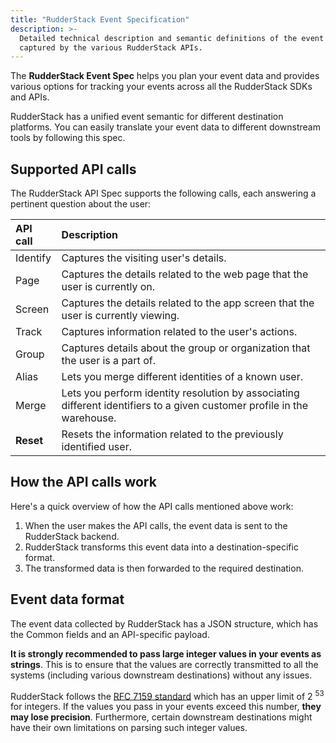 ```yaml
---
title: "RudderStack Event Specification"
description: >-
  Detailed technical description and semantic definitions of the event data
  captured by the various RudderStack APIs.
---
```


The **RudderStack Event Spec** helps you plan your event data and provides various options for tracking your events across all the RudderStack SDKs and APIs.

<div class="successBlock">
RudderStack has a unified event semantic for different destination platforms. You can easily translate your event data to different downstream tools by following this spec.
</div>

## Supported API calls

The RudderStack API Spec supports the following calls, each answering a pertinent question about the user:

| **API call**          |**Description**             |
| :-------------------- |:-------------------------- |
| <Link to="/event-spec/standard-events/identify/">Identify</Link>  | Captures the visiting user's details.  |
| <Link to="/event-spec/standard-events/page/">Page</Link>  | Captures the details related to the web page that the user is currently on.               |
| <Link to="/event-spec/standard-events/screen/">Screen</Link>  | Captures the details related to the app screen that the user is currently viewing.    |
| <Link to="/event-spec/standard-events/track/">Track</Link>  | Captures information related to the user's actions.                                     |
| <Link to="/event-spec/standard-events/group/">Group</Link>  | Captures details about the group or organization that the user is a part of. |
| <Link to="/event-spec/standard-events/alias/">Alias</Link>  | Lets you merge different identities of a known user.                   |
| <Link to="/event-spec/standard-events/merge/">Merge</Link> | Lets you perform <Link to="/features/identity-resolution/">identity resolution</Link> by associating different identifiers to a given customer profile in the warehouse. | 
| **Reset**              | Resets the information related to the previously identified user.                         |

## How the API calls work

Here's a quick overview of how the API calls mentioned above work:

1. When the user makes the API calls, the event data is sent to the RudderStack backend.
2. RudderStack transforms this event data into a destination-specific format.
3. The transformed data is then forwarded to the required destination.

## Event data format

The event data collected by RudderStack has a JSON structure, which has the <Link to="/event-spec/standard-events/common-fields/">Common fields</Link> and an API-specific payload.

<div class="dangerBlock">
<strong>It is strongly recommended to pass large integer values in your events as strings</strong>. This is to ensure that the values are correctly transmitted to all the systems (including various downstream destinations) without any issues.<br />

RudderStack follows the <a href="https://www.rfc-editor.org/rfc/rfc7159#section-6">RFC 7159 standard</a> which has an upper limit of 2 <sup>53</sup> for integers. If the values you pass in your events exceed this number, <strong>they may lose precision</strong>. Furthermore, certain downstream destinations might have their own limitations on parsing such integer values.
</div>